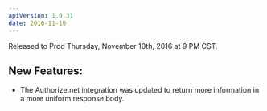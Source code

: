 ```yaml
---
apiVersion: 1.0.31
date: 2016-11-10
---
```


Released to Prod Thursday, November 10th, 2016 at 9 PM CST.

## New Features:

- The Authorize.net integration was updated to return more information in a more uniform response body.
